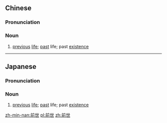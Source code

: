 ==Chinese==
{{zh-forms}}

===Pronunciation===
{{zh-pron
|m=qiánshì
|c=cin4 sai3
|mn=chêng-sì
|cat=n
}}

===Noun===
{{zh-noun}}

# [[previous]] [[life]]; [[past]] life; past [[existence]]

----

==Japanese==
{{ja-kanjitab|ぜん|せ|yomi=o}}

===Pronunciation===
{{ja-pron|ぜんせ|y=o}}

===Noun===
{{ja-noun|ぜんせ}}

# [[previous]] [[life]]; [[past]] life; past [[existence]]

{{attention|ja|missing readings}}

[[zh-min-nan:前世]]
[[pl:前世]]
[[zh:前世]]
